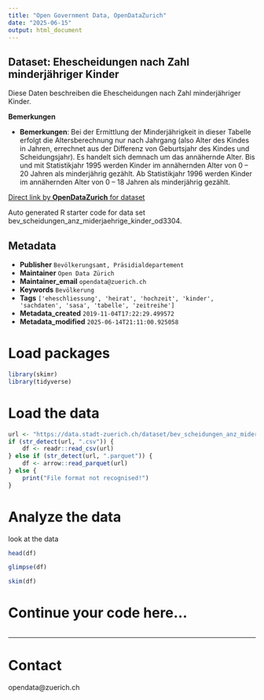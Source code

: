```yaml
---
title: "Open Government Data, OpenDataZurich"
date: "2025-06-15"
output: html_document
---
```


## Dataset: Ehescheidungen nach Zahl minderjähriger Kinder

Diese Daten beschreiben die Ehescheidungen nach Zahl minderjähriger Kinder.

**Bemerkungen**

- **Bemerkungen**: Bei der Ermittlung der Minderjährigkeit in dieser Tabelle erfolgt die Altersberechnung nur nach Jahrgang (also Alter des Kindes in Jahren, errechnet aus der Differenz von Geburtsjahr des Kindes und Scheidungsjahr). Es handelt sich demnach um das annähernde Alter.
Bis und mit Statistikjahr 1995 werden Kinder im annähernden Alter von 0 – 20 Jahren als minderjährig gezählt.
Ab Statistikjahr 1996 werden Kinder im annähernden Alter von 0 – 18 Jahren als minderjährig gezählt.

 

[]()



[Direct link by **OpenDataZurich** for dataset](https://data.stadt-zuerich.ch/dataset/bev_scheidungen_anz_miderjaehrige_kinder_od3304)

Auto generated R starter code for data set bev_scheidungen_anz_miderjaehrige_kinder_od3304.

## Metadata

- **Publisher** `Bevölkerungsamt, Präsidialdepartement`
- **Maintainer** `Open Data Zürich`
- **Maintainer_email** `opendata@zuerich.ch`
- **Keywords** `Bevölk­erung`
- **Tags** `['eheschliessung', 'heirat', 'hochzeit', 'kinder', 'sachdaten', 'sasa', 'tabelle', 'zeitreihe']`
- **Metadata_created** `2019-11-04T17:22:29.499572`
- **Metadata_modified** `2025-06-14T21:11:00.925058`


# Load packages

```r
library(skimr)
library(tidyverse)
```

# Load the data

```r
url <- "https://data.stadt-zuerich.ch/dataset/bev_scheidungen_anz_miderjaehrige_kinder_od3304/download/BEV330OD3304.csv"
if (str_detect(url, ".csv")) {
    df <- readr::read_csv(url)
} else if (str_detect(url, ".parquet")) {
    df <- arrow::read_parquet(url)
} else {
    print("File format not recognised!")
}
```

# Analyze the data

look at the data
```r
head(df)
```

```r
glimpse(df)
```

```r
skim(df)
```

# Continue your code here...

```r

```

------------------------------------------------------------------------

# Contact

opendata@zuerich.ch
